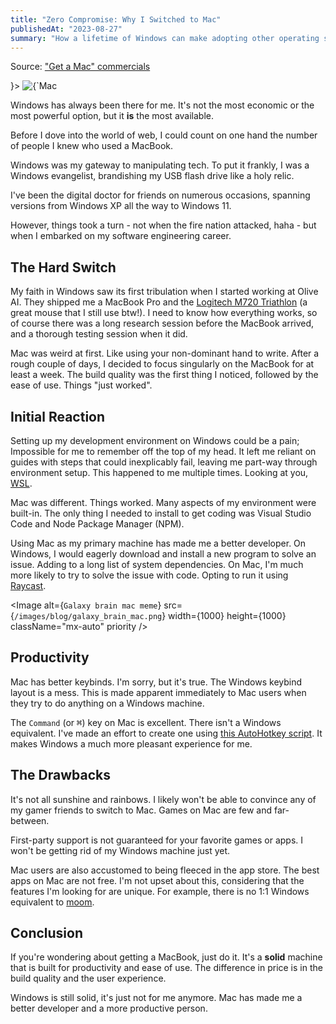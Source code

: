 ```yaml
---
title: "Zero Compromise: Why I Switched to Mac"
publishedAt: "2023-08-27"
summary: "How a lifetime of Windows can make adopting other operating systems seem unreasonable."
---
```


<Caption value={<p>Source: <a target="_blank" rel="noopener noreferrer" href='https://en.wikipedia.org/wiki/Get_a_Mac?useskin=vector' >"Get a Mac" commercials</a></p>}>
<Image
  alt={`Mac vs PC commercial picture`}
  src={`/images/blog/mac_vs_pc.jpeg`}
  width={1000}
  height={1000}
  className="mx-auto"
  priority
/>
</Caption>

Windows has always been there for me. It's not the most economic or the most powerful option, but it **is** the most available.

Before I dove into the world of web, I could count on one hand the number of people I knew who used a MacBook.

Windows was my gateway to manipulating tech. To put it frankly, I was a Windows evangelist, brandishing my USB flash drive like a holy relic. 

I've been the digital doctor for friends on numerous occasions, spanning versions from Windows XP all the way to Windows 11.

However, things took a turn - not when the fire nation attacked, haha - but when I embarked on my software engineering career.

## The Hard Switch

My faith in Windows saw its first tribulation when I started working at Olive AI. They shipped me a MacBook Pro and the [Logitech M720 Triathlon](https://www.logitech.com/en-us/products/mice/m720-triathlon.910-004790.html) (a great mouse that I still use btw!). I need to know how everything works, so of course there was a long research session before the MacBook arrived, and a thorough testing session when it did.

Mac was weird at first. Like using your non-dominant hand to write. After a rough couple of days, I decided to focus singularly on the MacBook for at least a week. The build quality was the first thing I noticed, followed by the ease of use. Things "just worked".

## Initial Reaction

Setting up my development environment on Windows could be a pain; Impossible for me to remember off the top of my head. It left me reliant on guides with steps that could inexplicably fail, leaving me part-way through environment setup. This happened to me multiple times. Looking at you, [WSL](https://learn.microsoft.com/en-us/windows/wsl/about).

Mac was different. Things worked. Many aspects of my environment were built-in. The only thing I needed to install to get coding was Visual Studio Code and Node Package Manager (NPM).

Using Mac as my primary machine has made me a better developer. On Windows, I would eagerly download and install a new program to solve an issue. Adding to a long list of system dependencies. On Mac, I'm much more likely to try to solve the issue with code. Opting to run it using [Raycast](https://www.raycast.com/).

<Image
  alt={`Galaxy brain mac meme`}
  src={`/images/blog/galaxy_brain_mac.png`}
  width={1000}
  height={1000}
  className="mx-auto"
  priority
/>

## Productivity

Mac has better keybinds. I'm sorry, but it's true. The Windows keybind layout is a mess. This is made apparent immediately to Mac users when they try to do anything on a Windows machine.

The `Command` (or <kbd>⌘</kbd>) key on Mac is excellent. There isn't a Windows equivalent. I've made an effort to create one using [this AutoHotkey script](https://github.com/plasmadice/Capslock/tree/master/win_v1). It makes Windows a much more pleasant experience for me.

## The Drawbacks

It's not all sunshine and rainbows. I likely won't be able to convince any of my gamer friends to switch to Mac. Games on Mac are few and far-between. 

First-party support is not guaranteed for your favorite games or apps. I won't be getting rid of my Windows machine just yet.

Mac users are also accustomed to being fleeced in the app store. The best apps on Mac are not free. I'm not upset about this, considering that the features I'm looking for are unique. For example, there is no 1:1 Windows equivalent to [moom](https://manytricks.com/moom/).


## Conclusion

If you're wondering about getting a MacBook, just do it. It's a **solid** machine that is built for productivity and ease of use. The difference in price is in the build quality and the user experience.

Windows is still solid, it's just not for me anymore. Mac has made me a better developer and a more productive person.